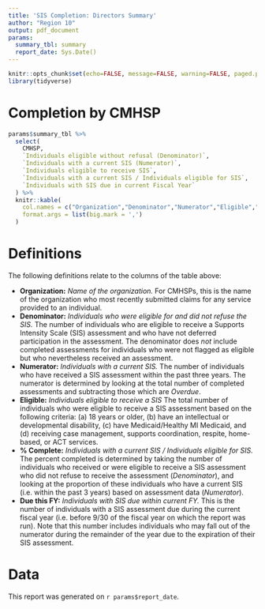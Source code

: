 ```yaml
---
title: 'SIS Completion: Directors Summary'
author: "Region 10"
output: pdf_document
params:
  summary_tbl: summary
  report_date: Sys.Date()
---
```


```r
knitr::opts_chunk$set(echo=FALSE, message=FALSE, warning=FALSE, paged.print=FALSE)
library(tidyverse)
```

# Completion by CMHSP

```r
params$summary_tbl %>%
  select(
    CMHSP,
    `Individuals eligible without refusal (Denominator)`,
    `Individuals with a current SIS (Numerator)`,
    `Individuals eligible to receive SIS`,
    `Individuals with a current SIS / Individuals eligible for SIS`,
    `Individuals with SIS due in current Fiscal Year`
  ) %>%
  knitr::kable(
    col.names = c("Organization","Denominator","Numerator","Eligible","% Complete","Due this FY"),
    format.args = list(big.mark = ',')
  ) 
```

# Definitions

The following definitions relate to the columns of the table above:

- **Organization:**  *Name of the organization.*  For CMHSPs, this is the name of the organization who most recently submitted claims for any service provided to an individual.
- **Denominator:** *Individuals who were eligible for and did not refuse the SIS.*  The number of individuals who are eligible to receive a Supports Intensity Scale (SIS) assessment and who have not deferred participation in the assessment.  The denominator does *not* include completed assessments for individuals who were not flagged as eligible but who nevertheless received an assessment. 
- **Numerator:** *Individuals with a current SIS.*  The number of individuals who have received a SIS assessment within the past three years.  The numerator is determined by looking at the total number of completed assessments and subtracting those which are *Overdue*.
- **Eligible:**  *Individuals eligible to receive a SIS*  The total number of individuals who were eligible to receive a SIS assessment based on the following criteria: (a) 18 years or older, (b) have an intellectual or developmental disability, (c) have Medicaid/Healthy MI Medicaid, and (d) receiving case management, supports coordination, respite, home-based, or ACT services.
- **% Complete:** *Individuals with a current SIS / Individuals eligible for SIS.*  The percent completed is determined by taking the number of individuals who received or were eligible to receive a SIS assessment who did not refuse to receive the assessment (*Denominator*), and looking at the proportion of these individuals who have a current SIS (i.e. within the past 3 years) based on assessment data (*Numerator*).
- **Due this FY:**  *Individuals with SIS due within current FY.*  This is the number of individuals with a SIS assessment due during the current fiscal year (i.e. before 9/30 of the fiscal year on which the report was run).  Note that this number includes individuals who may fall out of the numerator during the remainder of the year due to the expiration of their SIS assessment.
   
# Data

This report was generated on `r params$report_date`.
